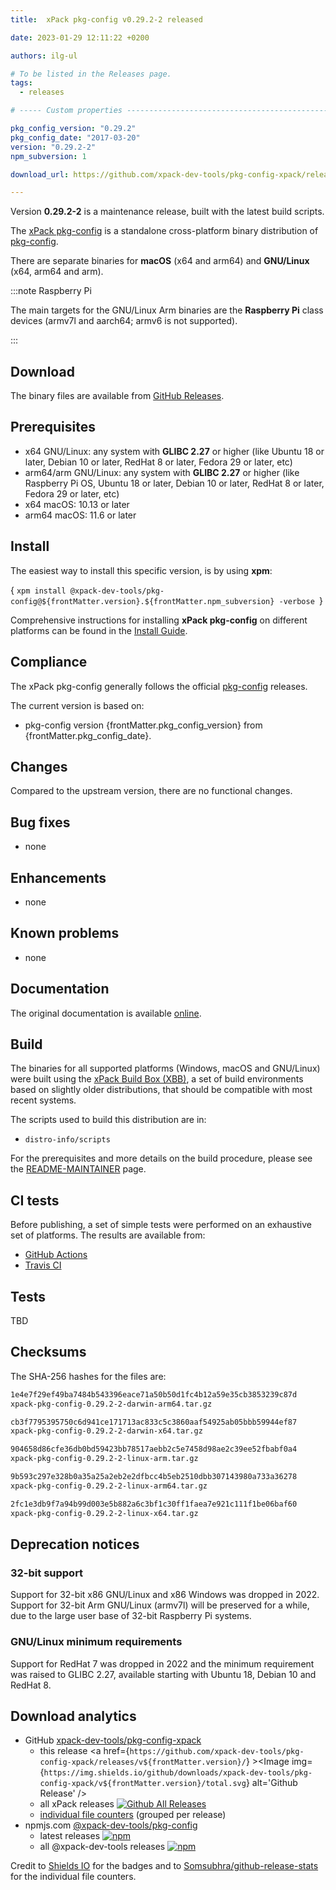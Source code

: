```yaml
---
title:  xPack pkg-config v0.29.2-2 released

date: 2023-01-29 12:11:22 +0200

authors: ilg-ul

# To be listed in the Releases page.
tags:
  - releases

# ----- Custom properties -----------------------------------------------------

pkg_config_version: "0.29.2"
pkg_config_date: "2017-03-20"
version: "0.29.2-2"
npm_subversion: 1

download_url: https://github.com/xpack-dev-tools/pkg-config-xpack/releases/tag/v0.29.2-2/

---
```


Version **0.29.2-2** is a maintenance release, built with the latest build scripts.

<!-- truncate -->


The [xPack pkg-config](https://xpack-dev-tools.github.io/pkg-config-xpack)
is a standalone cross-platform binary distribution of
[pkg-config](https://www.freedesktop.org/wiki/Software/pkg-config/).

There are separate binaries for
**macOS** (x64 and arm64)
and **GNU/Linux** (x64, arm64 and arm).

:::note Raspberry Pi

The main targets for the GNU/Linux Arm
binaries are the **Raspberry Pi** class devices (armv7l and aarch64;
armv6 is not supported).

:::

## Download

The binary files are available from <a href={frontMatter.download_url}>GitHub Releases</a>.

## Prerequisites

- x64 GNU/Linux: any system with **GLIBC 2.27** or higher
  (like Ubuntu 18 or later, Debian 10 or later, RedHat 8 or later,
  Fedora 29 or later, etc)
- arm64/arm GNU/Linux: any system with **GLIBC 2.27** or higher
  (like Raspberry Pi OS, Ubuntu 18 or later, Debian 10 or later, RedHat 8 or later,
  Fedora 29 or later, etc)
- x64 macOS: 10.13 or later
- arm64 macOS: 11.6 or later

## Install

The easiest way to install this specific version, is by using **xpm**:

<CodeBlock language="console"> {
`xpm install @xpack-dev-tools/pkg-config@${frontMatter.version}.${frontMatter.npm_subversion} -verbose
`} </CodeBlock>

Comprehensive instructions for installing **xPack pkg-config** on different platforms
can be found in the [Install Guide](/docs/install/).

## Compliance

The xPack pkg-config generally follows the official
[pkg-config](https://pkgconfig.freedesktop.org/releases/) releases.

The current version is based on:

- pkg-config version {frontMatter.pkg_config_version}
from {frontMatter.pkg_config_date}.

## Changes

Compared to the upstream version, there are no functional changes.

## Bug fixes

- none

## Enhancements

- none

## Known problems

- none

## Documentation

The original documentation is available
[online](https://people.freedesktop.org/~dbn/pkg-config-guide.html).

## Build

The binaries for all supported platforms
(Windows, macOS and GNU/Linux) were built using the
[xPack Build Box (XBB)](https://xpack.github.io/xbb/), a set
of build environments based on slightly older distributions, that should be
compatible with most recent systems.

The scripts used to build this distribution are in:

- `distro-info/scripts`

For the prerequisites and more details on the build procedure, please see the
[README-MAINTAINER](https://github.com/xpack-dev-tools/pkg-config-xpack/blob/xpack/README-MAINTAINER.md) page.

## CI tests

Before publishing, a set of simple tests were performed on an exhaustive
set of platforms. The results are available from:

- [GitHub Actions](https://github.com/xpack-dev-tools/pkg-config-xpack/actions/)
- [Travis CI](https://app.travis-ci.com/github/xpack-dev-tools/pkg-config-xpack/builds/)

## Tests

TBD

## Checksums

The SHA-256 hashes for the files are:

```txt
1e4e7f29ef49ba7484b543396eace71a50b50d1fc4b12a59e35cb3853239c87d
xpack-pkg-config-0.29.2-2-darwin-arm64.tar.gz

cb3f7795395750c6d941ce171713ac833c5c3860aaf54925ab05bbb59944ef87
xpack-pkg-config-0.29.2-2-darwin-x64.tar.gz

904658d86cfe36db0bd59423bb78517aebb2c5e7458d98ae2c39ee52fbabf0a4
xpack-pkg-config-0.29.2-2-linux-arm.tar.gz

9b593c297e328b0a35a25a2eb2e2dfbcc4b5eb2510dbb307143980a733a36278
xpack-pkg-config-0.29.2-2-linux-arm64.tar.gz

2fc1e3db9f7a94b99d003e5b882a6c3bf1c30ff1faea7e921c111f1be06baf60
xpack-pkg-config-0.29.2-2-linux-x64.tar.gz

```

## Deprecation notices

### 32-bit support

Support for 32-bit x86 GNU/Linux and x86 Windows was
dropped in 2022. Support for 32-bit Arm GNU/Linux (armv7l) will be preserved
for a while, due to the large user base of 32-bit Raspberry Pi systems.

### GNU/Linux minimum requirements

Support for RedHat 7 was dropped in 2022 and the
minimum requirement was raised to GLIBC 2.27, available starting
with Ubuntu 18, Debian 10 and RedHat 8.

## Download analytics

- GitHub [xpack-dev-tools/pkg-config-xpack](https://github.com/xpack-dev-tools/pkg-config-xpack/)
  - this release <a href={`https://github.com/xpack-dev-tools/pkg-config-xpack/releases/v${frontMatter.version}/`} ><Image img={`https://img.shields.io/github/downloads/xpack-dev-tools/pkg-config-xpack/v${frontMatter.version}/total.svg`} alt='Github Release' /></a>
  - all xPack releases [![Github All Releases](https://img.shields.io/github/downloads/xpack-dev-tools/pkg-config-xpack/total.svg)](https://github.com/xpack-dev-tools/pkg-config-xpack/releases/)
  - [individual file counters](https://somsubhra.github.io/github-release-stats/?username=xpack-dev-tools&repository=pkg-config-xpack) (grouped per release)
- npmjs.com [@xpack-dev-tools/pkg-config](https://www.npmjs.com/package/@xpack-dev-tools/pkg-config)
  - latest releases [![npm](https://img.shields.io/npm/dw/@xpack-dev-tools/pkg-config.svg)](https://www.npmjs.com/package/@xpack-dev-tools/pkg-config/)
  - all @xpack-dev-tools releases [![npm](https://img.shields.io/npm/dt/@xpack-dev-tools/pkg-config.svg)](https://www.npmjs.com/package/@xpack-dev-tools/pkg-config/)

Credit to [Shields IO](https://shields.io) for the badges and to
[Somsubhra/github-release-stats](https://github.com/Somsubhra/github-release-stats)
for the individual file counters.
